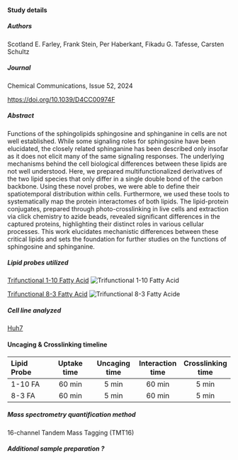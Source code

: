 #### Study details

##### Authors
Scotland E. Farley, Frank Stein, Per Haberkant, Fikadu G. Tafesse, Carsten Schultz


##### Journal
Chemical Communications, Issue 52, 2024

<https://doi.org/10.1039/D4CC00974F>{target="_blank"}

##### Abstract

Functions of the sphingolipids sphingosine and sphinganine in cells are not well established. While some signaling roles for sphingosine have been elucidated, the closely related sphinganine has been described only insofar as it does not elicit many of the same signaling responses. The underlying mechanisms behind the cell biological differences between these lipids are not well understood. Here, we prepared multifunctionalized derivatives of the two lipid species that only differ in a single double bond of the carbon backbone. Using these novel probes, we were able to define their spatiotemporal distribution within cells. Furthermore, we used these tools to systematically map the protein interactomes of both lipids. The lipid-protein conjugates, prepared through photo-crosslinking in live cells and extraction via click chemistry to azide beads, revealed significant differences in the captured proteins, highlighting their distinct roles in various cellular processes. This work elucidates mechanistic differences between these critical lipids and sets the foundation for further studies on the functions of sphingosine and sphinganine.

##### Lipid probes utilized

<a href="/LipidProbe/1-10_FattyAcid.qmd" class="hover-preview">Trifunctional 1-10 Fatty Acid</a>
<span class="hover-image">
  <img src="/LipidProbe/Structures/TF_1-10_fatty_acid.png" alt="Trifunctional 1-10 Fatty Acid" />
</span>

<a href="/LipidProbe/8-3_FattyAcid.qmd" class="hover-preview">Trifunctional 8-3 Fatty Acid</a>
<span class="hover-image">
  <img src="/LipidProbe/Structures/TF_8-3_fatty_acid.png" alt="Trifunctional 8-3 Fatty Acide" />
</span>

##### Cell line analyzed

[Huh7](https://huh7.com){target="_blank"}

#### Uncaging & Crosslinking timeline

| Lipid Probe | Uptake time | Uncaging time | Interaction time | Crosslinking time |
|:-------|:------:|:------:|:------:|:------:|
| 1-10 FA|  60 min | 5 min  | 60 min | 5 min  |
| 8-3 FA |  60 min | 5 min  | 60 min | 5 min  |


##### Mass spectrometry quantification method

16-channel Tandem Mass Tagging (TMT16)

##### Additional sample preparation <span class="help-symbol" title="e.g. sub-cellular fractionation, depletion, etc.">?</span>